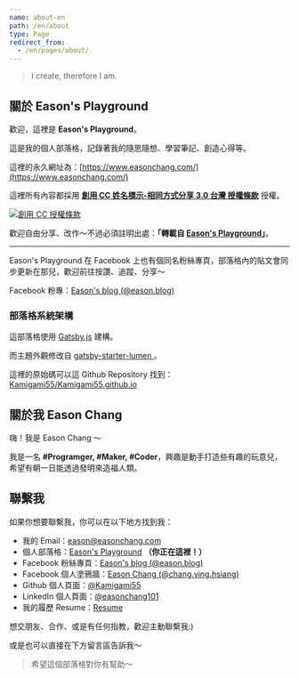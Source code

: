 ```yaml
---
name: about-en
path: /en/about
type: Page
redirect_from:
  - /en/pages/about/
---
```


> I create, therefore I am.

## 關於 Eason's Playground

歡迎，這裡是 **Eason's Playground**。

這是我的個人部落格，記錄著我的隨思隨想、學習筆記、創造心得等。

這裡的永久網址為：[https://www.easonchang.com/](https://www.easonchang.com/)

這裡所有內容都採用 **<a rel="license" href="http://creativecommons.org/licenses/by-sa/3.0/tw/">創用 CC 姓名標示-相同方式分享 3.0 台灣 授權條款</a>** 授權。

<a rel="license" href="http://creativecommons.org/licenses/by-sa/3.0/tw/">
  <img
    alt="創用 CC 授權條款"
    style={{ display: 'inline-block', borderWidth: '0' }}
    src="https://i.creativecommons.org/l/by-sa/3.0/tw/88x31.png"
  />
</a>

歡迎自由分享、改作～不過必須註明出處：**「轉載自 [Eason's Playground](https://www.easonchang.com/)」**。

---

Eason's Playground 在 Facebook 上也有個同名粉絲專頁，部落格內的貼文會同步更新在那兒，歡迎前往按讚、追蹤、分享～

Facebook 粉專：[Eason's blog (@eason.blog)](https://www.facebook.com/eason.blog/)

### 部落格系統架構

這部落格使用 [Gatsby.js](https://www.gatsbyjs.com/) 建構。

而主題外觀修改自 [gatsby-starter-lumen
](https://www.gatsbyjs.com/starters/alxshelepenok/gatsby-starter-lumen/)。

這裡的原始碼可以這 Github Repository 找到：[Kamigami55/Kamigami55.github.io](https://github.com/Kamigami55/Kamigami55.github.io)

## 關於我 Eason Chang

嗨！我是 Eason Chang ～

我是一名 **\#Programger, \#Maker, \#Coder**，興趣是動手打造些有趣的玩意兒，希望有朝一日能透過發明來造福人類。

## 聯繫我

如果你想要聯繫我，你可以在以下地方找到我：

- 我的 Email：[eason@easonchang.com](mailto:eason@easonchang.com)
- 個人部落格：[Eason's Playground](https://www.easonchang.com/) **（你正在這裡！）**
- Facebook 粉絲專頁：[Eason's blog (@eason.blog)](https://www.facebook.com/eason.blog/)
- Facebook 個人塗鴉牆：[Eason Chang (@chang.ying.hsiang)](https://www.facebook.com/chang.ying.hsiang)
- Github 個人頁面：[@Kamigami55](https://github.com/Kamigami55)
- LinkedIn 個人頁面：[@easonchang101](https://www.linkedin.com/in/easonchang101/)
- 我的履歷 Resume：[Resume](https://www.cakeresume.com/eason-chang)

想交朋友、合作、或是有任何指教，歡迎主動聯繫我:)

或是也可以直接在下方留言區告訴我～

> 希望這個部落格對你有幫助～
